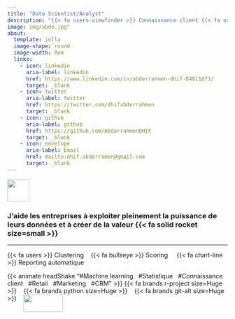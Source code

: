 ```yaml
---
title: "Data Scientist/Analyst"
description: "{{< fa users-viewfinder >}} Connaissance client {{< fa users-viewfinder >}}" 
image: img/abde.jpg"
about: 
  template: jolla
  image-shape: round
  image-width: 8em
  links:
    - icon: linkedin
      aria-label: linkedin
      href: https://www.linkedin.com/in/abderrahmen-dhif-84011873/
      target: _blank
    - icon: twitter
      aria-label: twitter
      href: https://twitter.com/dhifabderrahmen
      target: _blank
    - icon: github
      aria-label: github
      href: https://github.com/AbderrahmenDHIF
      target: _blank
    - icon: envelope
      aria-label: Email
      href: mailto:dhif.abderramen@gmail.com
      target: _blank
---
```


![](img/logo.png){width=50px height=50px style="align:center;"}

::: {.animate__animated .animate__headShake}
### J'aide les entreprises à exploiter pleinement la puissance de leurs données et à créer de la valeur {{< fa solid rocket size=small >}}  


***

 {{< fa users >}} Clustering&nbsp;&nbsp;&nbsp;     {{< fa bullseye >}} Scoring &nbsp;&nbsp;&nbsp;   {{< fa chart-line >}} Reporting automatique&nbsp;&nbsp;&nbsp;  

{{< animate headShake "#Machine learning&nbsp;&nbsp;&nbsp;#Statistique&nbsp;&nbsp;&nbsp;#Connaissance client&nbsp;&nbsp;&nbsp;#Retail&nbsp;&nbsp;&nbsp;#Marketing&nbsp;&nbsp;&nbsp;#CRM" >}}
{{< fa brands r-project size=Huge >}} &nbsp;&nbsp;&nbsp;{{< fa brands python size=Huge >}}&nbsp;&nbsp;&nbsp; {{< fa brands git-alt size=Huge >}}&nbsp;&nbsp;&nbsp; ![](img/DSS2-dark.png){width=90px height=40px style="vertical-align:top"} 

:::


